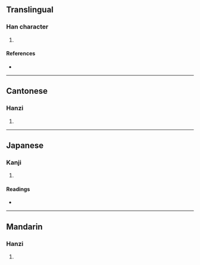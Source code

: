 {{character info/new}}
==Translingual==

===Han character===
{{Han char|rn=85|rad=水|as=11|sn=14|four=30127|canj=EILB|ids=⿰氵庸}}

# {{defn|Han|sort=水11}}

====References====
* {{Han ref|kx=0644.160|dkj=18097|hdz=31727.090|uh=6EFD|ud=28413|bh=E2AF|bd=58031}}

----

==Cantonese==

===Hanzi===
{{yue-hanzi|jyut=|y=yung4}}

# {{defn|lang=yue|sort=水11}}

----

==Japanese==

===Kanji===
{{ja-kanji|grade=|rs=水11}}

# {{defn|lang=ja|sort=水11}}

====Readings====
* {{ja-readings|on=[[よう]] (yō), [[ゆ]] (yu)|kun=}}

----

==Mandarin==

===Hanzi===
{{cmn-hanzi|pin=[[yóng]] ([[yong2]])|wg=yung<sup>2</sup>}}

# {{defn|lang=cmn|sort=水11}}